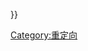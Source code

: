 {{Redirect category|from=適合包括在[[Meta:Paper_Wikipedia|紙質維基百科]]中的標題|template=Rcat shell|parameters=<nowiki>{{</nowiki>[[Template:值得列印的重定向|值得列印的重定向]]<nowiki>}}</nowiki>}}

{{Category see also|不需列印的重定向}}
{{LargeCategoryTOC2}}

{{DEFAULTSORT:Printworthy Redirects}}
[[Category:重定向|Category:重定向]]